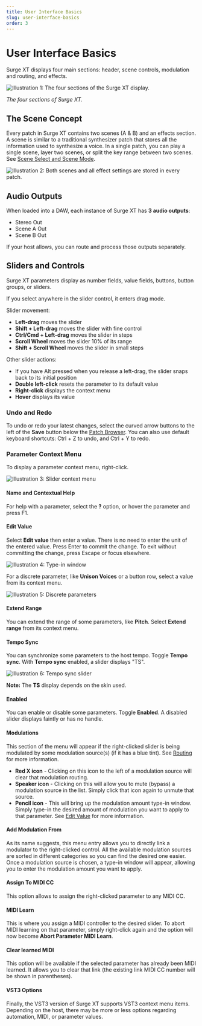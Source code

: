```yaml
---
title: User Interface Basics
slug: user-interface-basics
order: 3
---
```


# User Interface Basics

Surge XT displays four main sections: header, scene controls, modulation and routing, and effects.

![Illustration 1: The four sections of the Surge XT display.](/images/manual-xt/Pictures/sections.png)

_The four sections of Surge XT._

## The Scene Concept

Every patch in Surge XT contains two scenes (A & B) and an effects section.
A scene is similar to a traditional synthesizer patch that stores all the information used to synthesize a voice.
In a single patch, you can play a single scene, layer two scenes, or split the key range between two scenes.
See [Scene Select and Scene Mode](#scene-select-and-scene-mode).

![Illustration 2: Both scenes and all effect settings are stored in every patch.](/images/manual-xt/Pictures/illu2.png)

## Audio Outputs

When loaded into a DAW, each instance of Surge XT has **3 audio outputs**:

- Stereo Out
- Scene A Out
- Scene B Out

If your host allows, you can route and process those outputs separately.

## Sliders and Controls

Surge XT parameters display as number fields, value fields, buttons, button groups, or sliders.

If you select anywhere in the slider control, it enters drag mode.

Slider movement:

- **Left-drag** moves the slider
- **Shift + Left-drag** moves the slider with fine control
- **Ctrl/Cmd + Left-drag** moves the slider in steps
- **Scroll Wheel** moves the slider 10% of its range
- **Shift + Scroll Wheel** moves the slider in small steps

Other slider actions:

- If you have Alt pressed when you release a left-drag, the slider snaps back to its initial position
- **Double left-click** resets the parameter to its default value
- **Right-click** displays the context menu
- **Hover** displays its value


### Undo and Redo

To undo or redo your latest changes, select the curved arrow buttons to the left of the **Save** button below the [Patch Browser](#patch-browser). You can also use default keyboard shortcuts: Ctrl + Z to undo, and Ctrl + Y to redo.

### Parameter Context Menu

To display a parameter context menu, right-click.

![Illustration 3: Slider context menu](/images/manual-xt/Pictures/slider_context_menu.png)

#### Name and Contextual Help

For help with a parameter, select the **?** option, or hover the parameter and press F1.

#### Edit Value

Select **Edit value** then enter a value. There is no need to enter the unit of the entered value. Press Enter to commit the change. To exit without committing the change, press Escape or focus elsewhere.

![Illustration 4: Type-in window](/images/manual-xt/Pictures/typein_window.png)

For a discrete parameter, like **Unison Voices** or a button row, select a value from its context menu.

![Illustration 5: Discrete parameters](/images/manual-xt/Pictures/discrete_values.png)

#### Extend Range

You can extend the range of some parameters, like **Pitch**. Select **Extend range** from its context menu.

#### Tempo Sync

You can synchronize some parameters to the host tempo. Toggle **Tempo sync**. With **Tempo sync** enabled, a slider displays "TS".

![Illustration 6: Tempo sync slider](/images/manual-xt/Pictures/ts_slider.png)

**Note:** The **TS** display depends on the skin used.

#### Enabled

You can enable or disable some parameters. Toggle **Enabled**. A disabled slider displays faintly or has no handle.

#### Modulations

This section of the menu will appear if the right-clicked slider is being modulated by some modulation source(s) (if it has a blue tint).
See [Routing](#routing) for more information.

-   **Red X icon** - Clicking on this icon to the left of a modulation source will clear that modulation routing.
-   **Speaker icon** - Clicking on this will allow you to mute (bypass) a modulation source in the list. Simply click
    that icon again to unmute that source.
-   **Pencil icon** - This will bring up the modulation amount type-in window.
    Simply type-in the desired amount of modulation you want to apply to that parameter. See
    [Edit Value](#edit-value) for more information.

#### Add Modulation From

As its name suggests, this menu entry allows you to directly link a modulator to the right-clicked control.
All the available modulation sources are sorted in different categories so you can find the desired one easier.
Once a modulation source is chosen, a type-in window will appear, allowing you to enter the modulation amount you
want to apply.

#### Assign To MIDI CC

This option allows to assign the right-clicked parameter to any MIDI CC.

#### MIDI Learn

This is where you assign a MIDI controller to the desired slider. To abort MIDI learning on that parameter,
simply right-click again and the option will now become **Abort Parameter MIDI Learn**.

#### Clear learned MIDI

This option will be available if the selected parameter has already been MIDI learned. It allows you to clear that link (the
existing link MIDI CC number will be shown in parentheses).

#### VST3 Options

Finally, the VST3 version of Surge XT supports VST3 context menu items. Depending on the host,
there may be more or less options regarding automation, MIDI, or parameter values.

